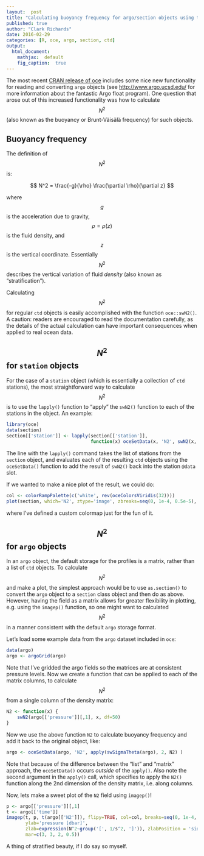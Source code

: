 ```yaml
---
layout:  post
title: "Calculating buoyancy frequency for argo/section objects using the apply() family"
published: true
author: "Clark Richards"
date: 2016-02-29
categories: [R, oce, argo, section, ctd]
output:
  html_document:
    mathjax:  default
    fig_caption:  true
---
```


The most recent [CRAN release of oce](https://cran.r-project.org/web/packages/oce/) includes some nice new functionality for reading and converting `argo` objects (see [http://www.argo.ucsd.edu/](http://www.argo.ucsd.edu/) for more information about the fantastic Argo float program). One question that arose out of this increased functionality was how to calculate $$ N^2 $$ (also known as the buoyancy or Brunt-Väisälä frequency) for such objects.

## Buoyancy frequency

The definition of $$ N^2 $$ is:

$$ N^2 = \frac{-g}{\rho} \frac{\partial \rho}{\partial z} $$

where $$ g $$ is the acceleration due to gravity, $$ \rho = \rho(z) $$ is the fluid density, and $$ z $$ is the vertical coordinate. Essentially $$ N^2 $$ describes the vertical variation of fluid *density* (also known as "stratification"). 

Calculating $$ N^2 $$ for regular `ctd` objects is easily accomplished with the function `oce::swN2()`. A caution: readers are encouraged to read the documentation carefully, as the details of the actual calculation can have important consequences when applied to real ocean data.

## $$ N^2 $$ for `station` objects

For the case of a `station` object (which is essentially a collection of `ctd` stations), the most straightforward way to calculate $$ N^2 $$ is to use the `lapply()` function to "apply" the `swN2()` function to each of the stations in the object. An example:

```r
library(oce)
data(section)
section[['station']] <- lapply(section[['station']],
                               function(x) oceSetData(x, 'N2', swN2(x, df=100)))
```
The line with the `lapply()` command takes the list of stations from the `section` object, and evaluates each of the resulting `ctd` objects using the `oceSetData()` function to add the result of `swN2()` back into the station `@data` slot.


If we wanted to make a nice plot of the result, we could do:
```r
col <- colorRampPalette(c('white', rev(oceColorsViridis(32))))
plot(section, which='N2', ztype='image', zbreaks=seq(0, 1e-4, 0.5e-5), zcol=col)
```
where I've defined a custom colormap just for the fun of it. 

## $$ N^2 $$ for `argo` objects

In an `argo` object, the default storage for the profiles is a matrix, rather than a list of `ctd` objects. To calculate $$ N^2 $$ and make a plot, the simplest approach would be to use `as.section()` to convert the `argo` object to a `section` class object and then do as above. However, having the field as a matrix allows for greater flexibility in plotting, e.g. using the `imagep()` function, so one might want to calculated $$ N^2 $$ in a manner consistent with the default `argo` storage format.

Let's load some example data from the `argo` dataset included in `oce`:
```r
data(argo)
argo <- argoGrid(argo)
```
Note that I've gridded the argo fields so the matrices are at consistent pressure levels. Now we create a function that can be applied to each of the matrix columns, to calculate $$ N^2 $$ from a single column of the density matrix:
```r
N2 <- function(x) {
    swN2(argo[['pressure']][,1], x, df=50)
}
```
<!--This looks a bit complicated because of some details of the object contents and of the $$ N^2 $$ calculation. First, `swN2()` can't handle missing values in the density, so we identify them with the logical `ok`. Then, because we want the final $$ N^2 $$ profile to be at the same pressure levels as the input (but without the missing levels), we use `approx()` to interpolate. Also note that we can access the vector of pressures with `argo[['pressure']][ok,1]` because in R functions can look "up" to the parent environment for unspecified variables.-->

Now we use the above function `N2` to calculate buoyancy frequency and add it back to the original object, like:
```r
argo <- oceSetData(argo, 'N2', apply(swSigmaTheta(argo), 2, N2) )
```
Note that because of the difference between the "list" and "matrix" approach, the `oceSetData()` occurs *outside* of the `apply()`. Also note the second argument in the `apply()` call, which specifies to apply the `N2()` function along the 2nd dimension of the density matrix, i.e. along columns.

Now, lets make a sweet plot of the `N2` field using `imagep()`!
```r
p <- argo[['pressure']][,1]
t <- argo[['time']]
imagep(t, p, t(argo[['N2']]), flipy=TRUE, col=col, breaks=seq(0, 1e-4, 1e-6),
       ylab='pressure [dbar]',
       zlab=expression(N^2~group('[', 1/s^2, ']')), zlabPosition = 'side',
       mar=c(3, 3, 2, 0.5))
```

A thing of stratified beauty, if I do say so myself.
